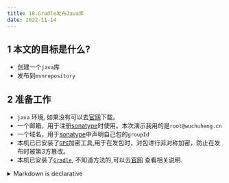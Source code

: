 ```yaml
---
title: 18.Gradle发布Java库
date: 2022-11-14
---
```


## 1 本文的目标是什么?
* 创建一个`java`库
* 发布到`mvnrepository`

## 2 准备工作

* `java` 环境, 如果没有可以去[官网](https://www.oracle.com/java/technologies/downloads)下载。
* 一个邮箱，用于注册[sonatype](https://issues.sonatype.org)时使用。本次演示我用的是`root@wuchuheng.cn`
* 一个域名，用于[sonatype](https://issues.sonatype.org)中声明自己包的`groupId`
* 本机已已安装了[`GPG`](https://gpgtools.org)加密工具,用于在发包时，对包进行非对称加密，防止在发布时被第3方篡改。
* 本机已安装了[`Gradle`](https://docs.gradle.org/current/userguide/userguide.html), 不知道方法的,可以去[官网](https://docs.gradle.org/current/userguide/userguide.html) 查看相关说明.



<details>

<summary>Markdown is declarative</summary>

Some may assume a 1-1 correlation between Markdown and HTML, e.g., `![Preview](/img/docusaurus.png)` will always become `<img src="/img/docusaurus.png" alt="Preview" />`, as-is. However, _that is not the case_.

The Markdown syntax `![message](url)` only declaratively tells Docusaurus that an image needs to be inserted here, but we may do other things like transforming a [file path to URL path](./markdown-features-assets.mdx#images), so the generated markup may differ from the output of other Markdown renderers, or a naïve hand-transcription to the equivalent JSX/HTML code.

In general, you should only assume the _semantics_ of the markup (` ``` ` fences become [code blocks](./markdown-features-code-blocks.mdx); `>` becomes [quotes](#quotes), etc.), but not the actual compiled output.

</details>







